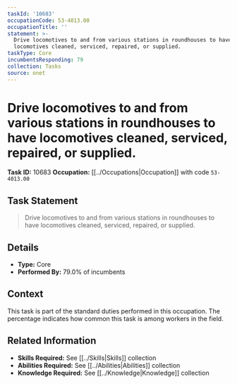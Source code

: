 ```yaml
---
taskId: '10683'
occupationCode: 53-4013.00
occupationTitle: ''
statement: >-
  Drive locomotives to and from various stations in roundhouses to have
  locomotives cleaned, serviced, repaired, or supplied.
taskType: Core
incumbentsResponding: 79
collection: Tasks
source: onet
---
```

# Drive locomotives to and from various stations in roundhouses to have locomotives cleaned, serviced, repaired, or supplied.

**Task ID:** 10683
**Occupation:** [[../Occupations|Occupation]] with code `53-4013.00`

## Task Statement

> Drive locomotives to and from various stations in roundhouses to have locomotives cleaned, serviced, repaired, or supplied.

## Details

- **Type:** Core
- **Performed By:** 79.0% of incumbents

## Context

This task is part of the standard duties performed in this occupation. The percentage indicates how common this task is among workers in the field.

## Related Information

- **Skills Required:** See [[../Skills|Skills]] collection
- **Abilities Required:** See [[../Abilities|Abilities]] collection
- **Knowledge Required:** See [[../Knowledge|Knowledge]] collection
